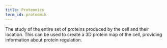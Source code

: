 ```yaml
---
title: Proteomics
term_id: proteomik
---
```


The study of the entire set of proteins produced by the cell and their location. This can be used to create a 3D protein map of the cell, providing information about protein regulation.
